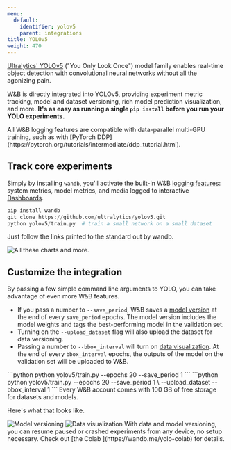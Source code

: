 ```yaml
---
menu:
  default:
    identifier: yolov5
    parent: integrations
title: YOLOv5
weight: 470
---
```


<Card title="Try in Colab" href="https://colab.research.google.com/github/wandb/examples/blob/master/colabs/yolo/Train_and_Debug_YOLOv5_Models_with_Weights_%26_Biases_.ipynb" icon="python"/>

[Ultralytics' YOLOv5](https://ultralytics.com/yolo) ("You Only Look Once") model family enables real-time object detection with convolutional neural networks without all the agonizing pain.

[W&B](https://wandb.com) is directly integrated into YOLOv5, providing experiment metric tracking, model and dataset versioning, rich model prediction visualization, and more. **It's as easy as running a single `pip install` before you run your YOLO experiments.**

<Note>
All W&B logging features are compatible with data-parallel multi-GPU training, such as with [PyTorch DDP](https://pytorch.org/tutorials/intermediate/ddp_tutorial.html).
</Note>

## Track core experiments
Simply by installing `wandb`, you'll activate the built-in W&B [logging features](/models/track/log/): system metrics, model metrics, and media logged to interactive [Dashboards](/models/track/workspaces/).

```python
pip install wandb
git clone https://github.com/ultralytics/yolov5.git
python yolov5/train.py  # train a small network on a small dataset
```

Just follow the links printed to the standard out by wandb.

<Frame>
    <img src="/images/integrations/yolov5_experiment_tracking.png" alt="All these charts and more."  />
</Frame>

## Customize the integration

By passing a few simple command line arguments to YOLO, you can take advantage of even more W&B features.

* If you pass a number to `--save_period`, W&B saves a [model version](/models/registry/) at the end of every `save_period` epochs. The model version includes the model weights and tags the best-performing model in the validation set.
* Turning on the `--upload_dataset` flag will also upload the dataset for data versioning.
* Passing a number to `--bbox_interval` will turn on [data visualization](../). At the end of every `bbox_interval` epochs, the outputs of the model on the validation set will be uploaded to W&B.

<Tabs>
<Tab title="Model Versioning Only">
```python
python yolov5/train.py --epochs 20 --save_period 1
```
</Tab>
<Tab title="Model Versioning and Data Visualization">
```python
python yolov5/train.py --epochs 20 --save_period 1 \
  --upload_dataset --bbox_interval 1
```
</Tab>
</Tabs>

<Note>
Every W&B account comes with 100 GB of free storage for datasets and models.
</Note>

Here's what that looks like.

<Frame>
    <img src="/images/integrations/yolov5_model_versioning.png" alt="Model versioning"  />
</Frame>

<Frame>
    <img src="/images/integrations/yolov5_data_visualization.png" alt="Data visualization"  />
</Frame>

<Note>
With data and model versioning, you can resume paused or crashed experiments from any device, no setup necessary. Check out [the Colab ](https://wandb.me/yolo-colab) for details.
</Note>